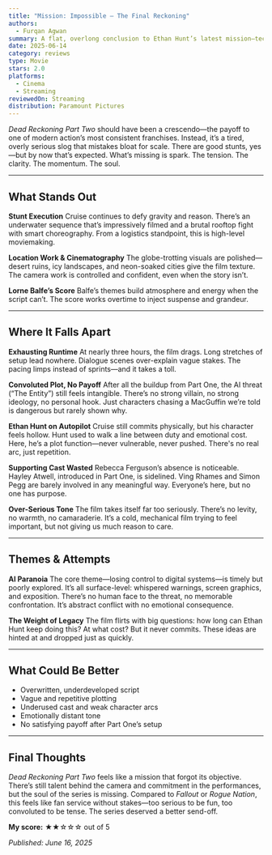 ```yaml
---
title: "Mission: Impossible – The Final Reckoning"
authors:
  - Furqan Agwan
summary: A flat, overlong conclusion to Ethan Hunt’s latest mission—technically slick but creatively drained. Earlier entries had urgency, stakes, and soul. This doesn’t.
date: 2025-06-14
category: reviews
type: Movie
stars: 2.0
platforms:
  - Cinema
  - Streaming
reviewedOn: Streaming
distribution: Paramount Pictures
---
```


_Dead Reckoning Part Two_ should have been a crescendo—the payoff to one of modern action’s most consistent franchises. Instead, it’s a tired, overly serious slog that mistakes bloat for scale. There are good stunts, yes—but by now that’s expected. What’s missing is spark. The tension. The clarity. The momentum. The soul.

---

## What Stands Out

**Stunt Execution**
Cruise continues to defy gravity and reason. There’s an underwater sequence that’s impressively filmed and a brutal rooftop fight with smart choreography. From a logistics standpoint, this is high-level moviemaking.

**Location Work & Cinematography**
The globe-trotting visuals are polished—desert ruins, icy landscapes, and neon-soaked cities give the film texture. The camera work is controlled and confident, even when the story isn’t.

**Lorne Balfe’s Score**
Balfe’s themes build atmosphere and energy when the script can’t. The score works overtime to inject suspense and grandeur.

---

## Where It Falls Apart

**Exhausting Runtime**
At nearly three hours, the film drags. Long stretches of setup lead nowhere. Dialogue scenes over-explain vague stakes. The pacing limps instead of sprints—and it takes a toll.

**Convoluted Plot, No Payoff**
After all the buildup from Part One, the AI threat (“The Entity”) still feels intangible. There’s no strong villain, no strong ideology, no personal hook. Just characters chasing a MacGuffin we’re told is dangerous but rarely shown why.

**Ethan Hunt on Autopilot**
Cruise still commits physically, but his character feels hollow. Hunt used to walk a line between duty and emotional cost. Here, he’s a plot function—never vulnerable, never pushed. There's no real arc, just repetition.

**Supporting Cast Wasted**
Rebecca Ferguson’s absence is noticeable. Hayley Atwell, introduced in Part One, is sidelined. Ving Rhames and Simon Pegg are barely involved in any meaningful way. Everyone’s here, but no one has purpose.

**Over-Serious Tone**
The film takes itself far too seriously. There’s no levity, no warmth, no camaraderie. It’s a cold, mechanical film trying to feel important, but not giving us much reason to care.

---

## Themes & Attempts

**AI Paranoia**
The core theme—losing control to digital systems—is timely but poorly explored. It’s all surface-level: whispered warnings, screen graphics, and exposition. There’s no human face to the threat, no memorable confrontation. It’s abstract conflict with no emotional consequence.

**The Weight of Legacy**
The film flirts with big questions: how long can Ethan Hunt keep doing this? At what cost? But it never commits. These ideas are hinted at and dropped just as quickly.

---

## What Could Be Better

- Overwritten, underdeveloped script
- Vague and repetitive plotting
- Underused cast and weak character arcs
- Emotionally distant tone
- No satisfying payoff after Part One’s setup

---

## Final Thoughts

_Dead Reckoning Part Two_ feels like a mission that forgot its objective. There’s still talent behind the camera and commitment in the performances, but the soul of the series is missing. Compared to _Fallout_ or _Rogue Nation_, this feels like fan service without stakes—too serious to be fun, too convoluted to be tense. The series deserved a better send-off.

**My score:** ★★☆☆☆ out of 5

_Published: June 16, 2025_
